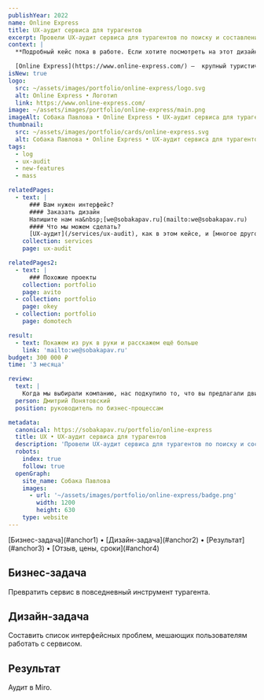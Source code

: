 ```yaml
---
publishYear: 2022
name: Online Express
title: UX-аудит сервиса для турагентов
excerpt: Провели UX-аудит сервиса для турагентов по поиску и составлению туров
context: |
  **Подробный кейс пока в работе. Если хотите посмотреть на этот дизайн в деталях, пишите нам на [we@sobakapav.ru](mailto:we@sobakapav.ru)**

  [Online Express](https://www.online-express.com/) —  крупный туристический холдинг, предлагающий пакетные и динамические туры, индивидуальные маршруты любой сложности, а также отдельные услуги по всему миру.
isNew: true
logo:
  src: ~/assets/images/portfolio/online-express/logo.svg
  alt: Online Express • Логотип
  link: https://www.online-express.com/
image: ~/assets/images/portfolio/online-express/main.png
imageAlt: Собака Павлова • Online Express • UX-аудит сервиса для турагентов
thumbnail:
  src: ~/assets/images/portfolio/cards/online-express.svg
  alt: Собака Павлова • Online Express • UX-аудит сервиса для турагентов
tags:
  - log
  - ux-audit
  - new-features
  - mass

relatedPages:
  - text: |
      ### Вам нужен интерфейс?
      #### Заказать дизайн
      Напишите нам на&nbsp;[we@sobakapav.ru](mailto:we@sobakapav.ru) 
      #### Что мы можем сделать?
      [UX-аудит](/services/ux-audit), как в этом кейсе, и [многое другое](/services).
    collection: services
    page: ux-audit

relatedPages2:
  - text: |
      ### Похожие проекты
    collection: portfolio
    page: avito
  - collection: portfolio
    page: okey
  - collection: portfolio
    page: domotech

result:
  - text: Покажем из рук в руки и расскажем ещё больше
    link: 'mailto:we@sobakapav.ru'
budget: 300 000 ₽
time: '3 месяца'

review:
  text: |
    Когда мы выбирали компанию, нас подкупило то, что вы предлагали двигаться гибко, по аджайлу, шагами улучшений. Мы хотим действовать именно так и отдать переделку элементов вам.
  person: Дмитрий Понятовский
  position: руководитель по бизнес-процессам

metadata:
  canonical: https://sobakapav.ru/portfolio/online-express
  title: UX • UX-аудит сервиса для турагентов
  description: 'Провели UX-аудит сервиса для турагентов по поиску и составлению туров'
  robots:
    index: true
    follow: true
  openGraph:
    site_name: Собака Павлова
    images:
      - url: '~/assets/images/portfolio/online-express/badge.png'
        width: 1200
        height: 630
    type: website
---
```



<TOC>
  [Бизнес-задача](#anchor1) • [Дизайн-задача](#anchor2) • [Результат](#anchor3) • [Отзыв, цены, сроки](#anchor4)
</TOC>

## <a name="anchor1" />Бизнес-задача

Превратить сервис в повседневный инструмент турагента.

## <a name="anchor2" />Дизайн-задача

Составить список интерфейсных проблем, мешающих пользователям работать с сервисом.

## <a name="anchor3" />Результат

Аудит в Miro.

## <a name="anchor4" />
